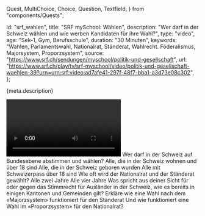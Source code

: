   Quest,
  MultiChoice,
  Choice,
  Question,
  Textfield,
} from "components/Quests";

  id: "srf_wahlen",
  title: "SRF mySchool: Wählen",
  description:
    "Wer darf in der Schweiz wählen und wie werben Kandidaten für ihre Wahl?",
  type: "video",
  age: "Sek-1, Gym, Berufsschule",
  duration: "30 Minuten",
  keywords:
    "Wahlen, Parlamentswahl, Nationalrat, Ständerat, Wahlrecht. Föderalismus, Majorsystem, Proporzsystem",
  source: "https://www.srf.ch/sendungen/myschool/politik-und-gesellschaft",
  url:
    "https://www.srf.ch/play/tv/srf-myschool/video/politik-und-gesellschaft-waehlen-39?urn=urn:srf:video:ad7afe41-297f-48f7-bba1-a3d73e08c302",
};

<Ref source={meta.source}>
  <p>{meta.description}</p>
  <Video url={meta.url} />
</Ref>

<Quest>
  <Question>
    Wer darf in der Schweiz auf Bundesebene abstimmen und wählen?
    <MultiChoice id="1">
      <Choice> Alle, die in der Schweiz wohnen und über 18 sind</Choice>
      <Choice>Alle, die in der Schweiz geboren wurden</Choice>
      <Choice correct>Alle mit Schweizerpass über 18 sind</Choice>
    </MultiChoice>
  </Question>
  <Question>
    Wie oft wird der Nationalrat und der Ständerat gewählt?
    <MultiChoice id="2" row>
      <Choice> Alle zwei Jahre</Choice>
      <Choice correct>Alle vier Jahre</Choice>
    </MultiChoice>
  </Question>
  <Question>
    Was spricht aus deiner Sicht für oder gegen das Stimmrecht für Ausländer in
    der Schweiz, wie es bereits in einigen Kantonen und Gemeinden gilt?
    <Textfield id="3" lines={4} />
  </Question>
  <Question>
    Erkläre wie eine Wahl nach dem «Majorzsystem» funktioniert für den Ständerat
    <Textfield id="4" />
  </Question>
  <Question>
    Und wie funktioniert eine Wahl im «Proporzsystem» für den Nationalrat?
    <Textfield id="5" />
  </Question>
</Quest>
